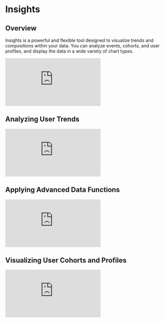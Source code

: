 # Insights

## Overview
Insights is a powerful and flexible tool designed to visualize trends and compositions within your data. You can analyze events, cohorts, and user profiles, and display the data in a wide variety of chart types.

<p style={{ position: 'relative', paddingBottom: '56.25%', height: 0, overflow: 'hidden' }}>
  <iframe src="https://www.loom.com/embed/c223230fd46d432880f6bcf804b07cac" frameBorder="0" style={{ position: 'absolute', top: 0, left: 0, width: '100%', height: '100%' }} allowFullScreen></iframe>
</p>

## Analyzing User Trends 

<p style={{ position: 'relative', paddingBottom: '56.25%', height: 0, overflow: 'hidden' }}>
  <iframe src="https://www.loom.com/embed/4d49fe9a64e24fb2b6cac44f86839fd2" frameBorder="0" style={{ position: 'absolute', top: 0, left: 0, width: '100%', height: '100%' }} allowFullScreen></iframe>
</p>

## Applying Advanced Data Functions 

<p style={{ position: 'relative', paddingBottom: '56.25%', height: 0, overflow: 'hidden' }}>
  <iframe src="https://www.loom.com/embed/22d760d014234a1eb566f68dda79c58f" frameBorder="0" style={{ position: 'absolute', top: 0, left: 0, width: '100%', height: '100%' }} allowFullScreen></iframe>
</p>

## Visualizing User Cohorts and Profiles

<p style={{ position: 'relative', paddingBottom: '56.25%', height: 0, overflow: 'hidden' }}>
  <iframe src="https://www.loom.com/embed/dc5e909f2d7f427ca962e493e87894ad" frameBorder="0" style={{ position: 'absolute', top: 0, left: 0, width: '100%', height: '100%' }} allowFullScreen></iframe>
</p>

